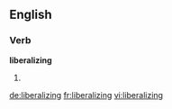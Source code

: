 ==English==

===Verb===
'''liberalizing'''

# {{present participle of|liberalize}}

[[de:liberalizing]]
[[fr:liberalizing]]
[[vi:liberalizing]]